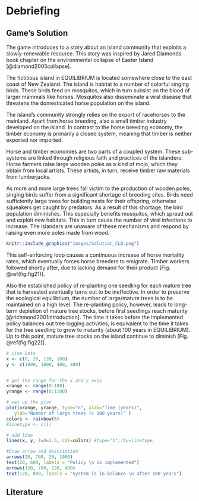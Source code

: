 # Debriefing

## Game's Solution

The game introduces to a story about an island community that exploits a slowly-renewable resource. This story was inspired by Jared Diamonds book chapter on the environmental collapse of Easter Island [@diamond2005collapse].

The fictitious island in EQUILIBRIUM is located somewhere close to the east coast of New Zealand. The island is habitat to a number of colorful singing birds. These birds feed on mosquitos, which in turn subsist on the blood of larger mammals like horses. Mosquitos also disseminate a viral disease that threatens the domesticated horse population on the island.

The island's community strongly relies on the export of racehorses to the mainland. Apart from horse breeding, also a small timber industry developed on the island. In contrast to the horse breeding economy, the timber economy is primarily a closed system, meaning that timber is neither exported nor imported. 

Horse and timber economies are two parts of a coupled system. These sub-systems are linked through religious faith and practices of the islanders: Horse farmers raise large wooden poles as a kind of mojo, which they obtain from local artists. These artists, in turn, receive timber raw materials from lumberjacks.

As more and more large trees fall victim to the production of wooden poles, singing birds suffer from a significant shortage of breeding sites. Birds need sufficiently large trees for building nests for their offspring, otherwise squeakers get caught by predators. As a result of this shortage, the bird population diminishes. This especially benefits mosquitos, which spread out and exploit new habitats. This in turn cause the number of viral infections to increase. The islanders are unaware of these mechanisms and respond by raising even more poles made from wood.

```{r echo=FALSE, fig21, fig.cap="Self-enforcing (positive) loop that acts as a key driver in this system", out.width='45%', fig.asp=.75, fig.align='center'}
knitr::include_graphics("images/Solution_CLD.png")
```

This self-enforcing loop causes a continuous increase of horse mortality rates, which eventually forces horse breeders to emigrate. Timber workers followed shortly after, due to lacking demand for their product [Fig. \@ref(fig:fig21)].

Also the established policy of re-planting one seedling for each mature tree that is harvested eventually turns out to be ineffective. In order to preserve the ecological equilibrium, the number of large/mature trees is to be maintained on a high level. The re-planting policy, however, leads to long-term depletion of mature tree stocks, before first seedlings reach maturity [@richmond2001introduction]. The time it takes before the implemented policy balances out tree logging activities, is equivalent to the time it takes for the tree seedling to grow to maturity (about 100 years in EQUILIBRIUM). Up to this point, mature tree stocks on the island continue to diminish [Fig. \@ref(fig:fig22)].

```{r echo = FALSE, fig22, fig.cap='Impact of replanting policy', out.width='80%', fig.asp=.75, fig.align='center'}
# Line Data
x <- c(0, 20, 120, 180)
y <- c(1000, 1000, 400, 400)


# get the range for the x and y axis
xrange <- range(0:180)
yrange <- range(0:1100)

# set up the plot
plot(xrange, yrange, type="n", xlab="Time (years)",
   ylab="Number of large trees (> 100 years)" )
colors <- rainbow(6)
#linetype <- c(1)

# add line
lines(x, y, lwd=1.5, col=colors) #type="b",lty=linetype, 

#Draw arrow and description
arrows(20, 700, 20, 1000)
text(20, 600, labels = "Policy \n is implemented")
arrows(120, 700, 120, 400)
text(120, 800, labels = "System is in balance \n after 100 years")
```
## Literature
